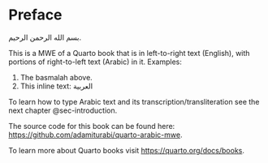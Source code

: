 # Preface {.unnumbered}

::: {.ar}
بسم الله الرحمن الرحيم.
:::

This is a MWE of a Quarto book that is in left-to-right text (English), with portions of 
right-to-left text (Arabic) in it. Examples:

1. The [basmalah]{.trn2} above.
2. This inline text: [العربية]{.ar}

To learn how to type Arabic text and its transcription/transliteration see the next chapter @sec-introduction.

The source code for this book can be found here: <https://github.com/adamiturabi/quarto-arabic-mwe>.

To learn more about Quarto books visit <https://quarto.org/docs/books>.

